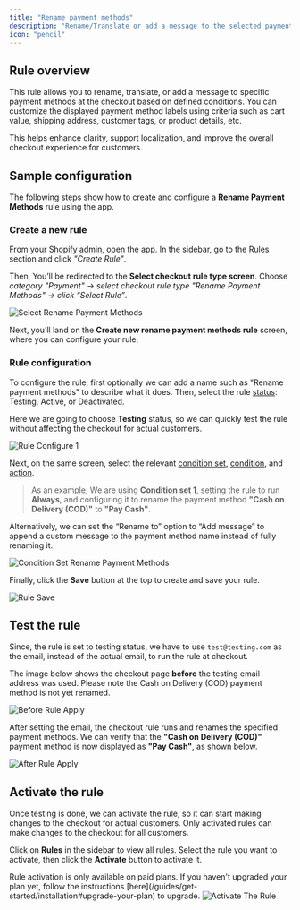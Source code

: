 ```yaml
---
title: "Rename payment methods"
description: "Rename/Translate or add a message to the selected payment methods at the checkout under given conditions."
icon: "pencil"
---
```


## Rule overview

This rule allows you to rename, translate, or add a message to specific payment methods at the checkout based on defined conditions. You can customize the displayed payment method labels using criteria such as cart value, shipping address, customer tags, or product details, etc.

This helps enhance clarity, support localization, and improve the overall checkout experience for customers.

## Sample configuration

The following steps show how to create and configure a **Rename Payment Methods** rule using the app.

### Create a new rule

From your [Shopify admin](/guides/get-started/installation#go-to-the-app), open the app. In the sidebar, go to the [Rules](/guides/get-started/quickstart#create-a-sample-rule) section and click _"Create Rule"_.

Then, You’ll be redirected to the **Select checkout rule type screen**. Choose _category "Payment" → select checkout rule type "Rename Payment Methods" → click “Select Rule”_.

<img
  src="/images/essentials/payment/select-rename-payment-methods.webp"
  alt="Select Rename Payment Methods"
/>

Next, you’ll land on the **Create new rename payment methods rule** screen, where you can configure your rule.

### Rule configuration

To configure the rule, first optionally we can add a name such as "Rename payment methods" to describe what it does. Then, select the rule [status](/guides/get-started/concepts#status): Testing, Active, or Deactivated.

Here we are going to choose **Testing** status, so we can quickly test the rule without affecting the checkout for actual customers.

<img
  src="/images/essentials/payment/rule-configure-1-rename-payment-methods.webp"
  alt="Rule Configure 1"
/>

Next, on the same screen, select the relevant [condition set](/guides/get-started/concepts#condition-set), [condition](/guides/get-started/concepts#conditions-when), and [action](/guides/get-started/concepts#action-what).

> As an example, We are using **Condition set 1**, setting the rule to run **Always**, and configuring it to rename the payment method **"Cash on Delivery (COD)"** to **"Pay Cash"**.

Alternatively, we can set the “Rename to” option to “Add message” to append a custom message to the payment method name instead of fully renaming it.

<img
  src="/images/essentials/payment/condition-set-rename-payment-methods.webp"
  alt="Condition Set Rename Payment Methods"
/>

Finally, click the <b>Save</b> button at the top to create and save your rule.

<img src="/images/shared/save-rule.webp" alt="Rule Save" />

## Test the rule

Since, the rule is set to testing status, we have to use `test@testing.com` as the email, instead of the actual email, to run the rule at checkout.

<Warning>
  The image below shows the checkout page <b>before</b> the testing email
  address was used. Please note the Cash on Delivery (COD) payment method is not
  yet renamed.
</Warning>

<img
  src="/images/essentials/payment/before-rule-apply-payment-methods.webp"
  alt="Before Rule Apply"
/>

After setting the email, the checkout rule runs and renames the specified payment methods. We can verify that the **"Cash on Delivery (COD)"** payment method is now displayed as **"Pay Cash"**, as shown below.

<img
  src="/images/essentials/payment/after-rule-apply-rename-payment-methods.webp"
  alt="After Rule Apply"
/>

## Activate the rule

Once testing is done, we can activate the rule, so it can start making changes to the checkout for actual customers. Only activated rules can make changes to the checkout for all customers.

Click on **Rules** in the sidebar to view all rules. Select the rule you want to activate, then click the **Activate** button to activate it.

<Warning>
  Rule activation is only available on paid plans. If you haven't upgraded your
  plan yet, follow the instructions
  [here](/guides/get-started/installation#upgrade-your-plan) to upgrade.
</Warning>
<img
  src="/images/essentials/payment/activate-the-rule-rename-payment-methods.webp"
  alt="Activate The Rule"
/>

